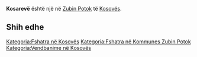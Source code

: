 {{Fshat në 
 | Emri                = Kosarevë
 | EmriAlt                = 
 | NAME_SHORT_FORM=      
 | NAME_GENERIC=      
 | NAME_SORT_NAME_RO=      KOSAREVE
 | FULL_NAME_RO = Kosarevë
 | FULL_NAME_ND_RO=Kosareve
 | SORT_NAME_RG=KOSAREVE
 | FULL_NAME_RG=Kosarevë
 | FULL_NAME_ND_RG=Kosareve
 | SRP_NAME_SHORT_FORM=      
 | SRP_NAME_GENERIC=      
 | SRP_NAME_SORT_NAME_RO=      
 | SRP_FULL_NAME_RO = 
 | SRP_FULL_NAME_ND_RO=
 | SRP_SORT_NAME_RG=
 | SRP_FULL_NAME_RG=
 | SRP_FULL_NAME_ND_RG=
 | Emri (Rasa dhanore) = 
 | Figura              = 
 | Shteti              = Kosovo
 | Komuna              = Zubin Potok
 | Kodi postar         = 
 | Sipërfaqja          = 

 | Popullsia           = 

 | Regj. i popullsisë  = 
 | Dend. e popullsisë  = 
 | Faqja zyrtare       = 
 <!--- Koordinatat ----> 
 | Gjerësia            = 42.959444
 | Gjatësia            = 20.735
 | Lartësia            = 
}}
'''Kosarevë''' është një [[]] në [[Zubin Potok]] të [[Kosovës]].

<!-- == Gjeografia == -->
<!-- == Historia == -->
<!-- == Demografia == -->
== Shih edhe ==
{{Komuna Zubin Potok}}
{{Kosovo-Administrata-Cung}}

[[Kategoria:Fshatra në Kosovës]]
[[Kategoria:Fshatra në Kommunes Zubin Potok]]
[[Kategoria:Vendbanime në Kosovës]]